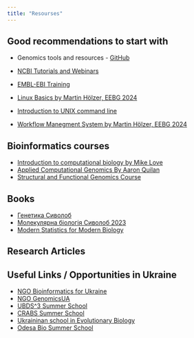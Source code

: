 ```yaml
---
title: "Resourses"
---
```


## Good recommendations to start with

-   Genomics tools and resources - [GitHub](https://github.com/crazyhottommy/getting-started-with-genomics-tools-and-resources?tab=readme-ov-file)

-   [NCBI Tutorials and Webinars](https://www.ncbi.nlm.nih.gov/home/tutorials/)

-   [EMBL-EBI Training](https://www.ebi.ac.uk/training/online/)

-   [Linux Basics by Martin Hölzer, EEBG 2024](https://docs.google.com/presentation/d/14xELo7lDbd-FYuy144ZDK1tV_ZBdBYun_COelrKYWps/edit?slide=id.p#slide=id.p)

-   [Introduction to UNIX command line](https://ngs-docs.github.io/2021-august-remote-computing/introduction-to-the-unix-command-line.html)

-   [Workflow Manegment System by Martin Hölzer, EEBG 2024](https://docs.google.com/presentation/d/1CgFtt7W3c4mlJ9Asd0cQA0L72dPEiGHhonAhxWoDwZA/edit?slide=id.p1#slide=id.p1)

## Bioinformatics courses

-   [Introduction to computational biology by Mike Love](https://biodatascience.github.io/compbio/)
-   [Applied Computational Genomics By Aaron Quilan](https://github.com/quinlan-lab/applied-computational-genomics#course-lecture-slides)
-   [Structural and Functional Genomics Course](https://drive.google.com/drive/folders/1SBncGk2tQ1PPmdaPAjz-NIovsROZKrKj)

## Books

-   [Генетика Сиволоб](https://biomed.knu.ua/images/stories/Kafedry/Genetika/Biblioteka/Genetyka_site/Genetics_sivolob_et_al.pdf)
-   [Молекулярна біологія Сиволоб 2023](https://drive.google.com/file/d/17B5vbVynpqq8co08fYty7iT3k0TSxMAv/view)
-   [Modern Statistics for Modern Biology](https://www.huber.embl.de/msmb/)

## Research Articles

## Useful Links / Opportunities in Ukraine

-   [NGO Bioinformatics for Ukraine](https://bioinformaticsforukraine.com/)
-   [NGO GenomicsUA](https://genomics.org.ua/legal/)
-   [UBDS\^3 Summer School](https://www.bds3.org/)
-   [CRABS Summer School](https://crabs.kse.ua/)
-   [Ukraininan school in Evolutionary Biology](https://biology.karazin.ua/useb-evolbiol.html)
-   [Odesa Bio Summer School](https://www.facebook.com/BioSummerSchoolONU/)

